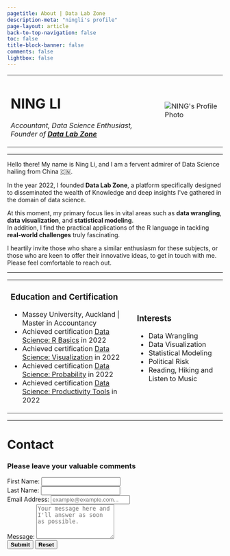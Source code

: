 ```yaml
---
pagetitle: About | Data Lab Zone
description-meta: "ningli's profile"
page-layout: article
back-to-top-navigation: false
toc: false
title-block-banner: false
comments: false
lightbox: false
---
```


```{=html}
<!DOCTYPE html>
<html>

<head>
    <meta charset="UTF-8" />
    <meta name="viewport" content="width=device-width, initial-scale=1">
    <title>NING's Profile Page</title>
    <link rel="stylesheet" href="dlz.css">
    <script src="https://kit.fontawesome.com/c78ba93834.js" crossorigin="anonymous"></script>
    <script src="https://cdn.emailjs.com/dist/email.min.js"></script>
</head>

<body>
    <table>
        <tr>
            <td>
                <h1>NING LI</h1>
                <a href="mailto:ln729500172@outlook.com" class="fa-regular fa-envelope"></a>
                <a href="https://twitter.com/ningli3739" class="fa-brands fa-x-twitter"></a>
                <a href="https://github.com/NING3739/datalabzone" class="fa-brands fa-github"></a>
                <p><em>Accountant, Data Science Enthusiast, Founder of <strong><a href="https://datalabzone.com/">Data
                                Lab
                                Zone</a></strong></em></p>
            </td>
            <td>
                <img src="https://github.com/NING3739/my-personal-website/blob/main/profile-1.png?raw=true"
                    alt="NING's Profile Photo" class="round">
            </td>
        </tr>
    </table>
    <hr>

    <p>Hello there! My name is Ning Li, and I am a fervent admirer of Data Science hailing from China 🇨🇳. <br>
    </p>
    <p>In the year 2022, I founded <strong>Data Lab Zone</strong>, a platform specifically designed to disseminated
        the wealth of Knowledge and deep insights I've gathered in the domain of data science. <br>
    </p>
    <p>At this moment, my primary focus lies in vital areas such as <strong>data wrangling</strong>, <strong>data
            visualization</strong>, and <strong>statistical modeling</strong>. <br>
        In addition, I find the practical applications of the R language in tackling <strong>real-world
            challenges</strong> truly fascinating. <br>
    </p>
    <p>I heartily invite those who share a similar enthusiasm for these subjects,
        or those who are keen to offer their innovative ideas, to get in touch with me. Please feel comfortable to reach
        out.<br />
    </p>
    <hr>

    <table>
        <tr>

            <td>
                <h3>Education and Certification</h3>
                <ul>
                    <li>Massey University, Auckland | Master in Accountancy</li>
                    <li>Achieved certification <a
                            href="https://courses.edx.org/certificates/727b5c8746044927b64949c3c6544de4?_gl=1*y244mi*_ga*NTIzMzk2NTg5LjE2ODIzODIwMjc.*_ga_D3KS4KMDT0*MTY4MjM4MjAyNi4xLjEuMTY4MjM4MjA2Mi4wLjAuMA..">Data
                            Science: R Basics</a> in 2022 </li>
                    <li>Achieved certification <a
                            href="https://courses.edx.org/certificates/9469b06f65e04fd69cf9457ab9b5faae?_gl=1*17ocv1p*_ga*NTIzMzk2NTg5LjE2ODIzODIwMjc.*_ga_D3KS4KMDT0*MTY4MjM4MjAyNi4xLjEuMTY4MjM4MjA2Mi4wLjAuMA..">Data
                            Science: Visualization</a> in 2022</li>
                    <li>Achieved certification <a
                            href="https://courses.edx.org/certificates/c7384f60d38e42fbab723630389f0e46?_gl=1*127i4ma*_ga*NTIzMzk2NTg5LjE2ODIzODIwMjc.*_ga_D3KS4KMDT0*MTY4MjM4MjAyNi4xLjEuMTY4MjM4MjA2Mi4wLjAuMA..">Data
                            Science: Probability</a> in 2022</li>
                    <li>Achieved certification <a
                            href="https://courses.edx.org/certificates/26656df35d8c44ad8c61094b4ffb7069?_gl=1*1twwabc*_ga*NTIzMzk2NTg5LjE2ODIzODIwMjc.*_ga_D3KS4KMDT0*MTY4MjM4MjAyNi4xLjEuMTY4MjM4MjA2Mi4wLjAuMA..">Data
                            Science: Productivity Tools</a> in 2022</li>
                </ul>
            </td>
            <td>
                <h3>Interests</h3>
                <ul>
                    <li>Data Wrangling</li>
                    <li>Data Visualization</li>
                    <li>Statistical Modeling</li>
                    <li>Political Risk</li>
                    <li>Reading, Hiking and Listen to Music</li>
                </ul>
            </td>
        </tr>
    </table>

    <hr>
    <h1>Contact</h1>

    <div class="container">
        <h3 class="text-center">Please leave your valuable comments</h3>
        <form name="contact-form" onsubmit="submitForm(event)">
            <div class="form-group row">
                <div class="col-6">
                    <label for="first-name">First Name:</label>
                    <input type="text" class="form-control" id="first-name" required>
                </div>
                <div class="col-6">
                    <label for="second-name">Last Name:</label>
                    <input type="text" class="form-control" id="second-name" required>
                </div>
            </div>
            <div class="form-group">
                <label for="email">Email Address:</label>
                <input type="email" class="form-control" id="email" placeholder="example@example.com..." required>
            </div>
            <div class="form-group">
                <label for="message">Message:</label>
                <textarea class="form-control" id="message" rows="5"
                    placeholder="Your message here and I'll answer as soon as possible." required></textarea>
            </div>
            <div class="text-center mt-4">
                <button type="submit" class="btn btn-primary mr-3" style="font-weight: bold;">Submit</button>
                <button type="reset" class="btn btn-secondary ml-3" style="font-weight: bold;">Reset</button>
            </div>
        </form>
    </div>

    <script>
        // Initialize EmailJS with your public key
        emailjs.init("Ia3I7nVj_IKTWIQiK");

        function submitForm(event) {
            event.preventDefault();

            var firstName = document.getElementById('first-name').value;
            var lastName = document.getElementById('second-name').value;
            var email = document.getElementById('email').value;
            var message = document.getElementById('message').value;

            // Set EmailJS service ID (replace with your actual EmailJS service ID)
            var serviceID = "service_o9pcpec";


            var emailParams = {
                from_name: firstName + " " + lastName,
                to_name: "NING",
                email: email,
                message: message
            };

            emailjs.send(serviceID, "template_rbgzx4o", emailParams)
                .then(function (response) {
                    console.log("Email sent:", response);
                    window.location.href = "success.html";
                })
                .catch(function (error) {
                    console.error("Email sending failed:", error);
                });
        }
    </script>

</body>
```